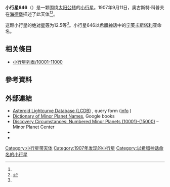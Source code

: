 {{Infobox planet
 | minorplanet     = yes
 | name            = 646 Kastalia
 | background      = #D6D6D6
 | image = 
 | image_size      = 
 | caption         =
 | discovery_ref   =  <ref name="MPC-object" />
 | discoverer      = [[奧古斯特·科普夫|奧古斯特·科普夫]]
 | discovery_site  = [[海德堡|海德堡]]
 | discovered      = 1907年9月11日
 | mpc_name        = 646 Kastalia
 | alt_names       = 646 Kastalia
 | pronounced      = 
 | named_after     = <ref name="MPC-object" />
 | mp_category     = [[主帶小行星|主帶小行星]] <ref name="MPC-object" /><ref name="jpldata" />
 | orbit_ref       = <ref name="a">[http://ssd.jpl.nasa.gov/sbdb.cgi?sstr=646 646] {{Wayback|url=http://ssd.jpl.nasa.gov/sbdb.cgi?sstr=646 |date=20110909190148 }}，小行星數據庫瀏覽器（JPL Small-Body Database Browser）－[[美国国家航空航天局|美国国家航空航天局]]喷气推进实验室</ref>
 | epoch           = 2019-04-27.0（[[儒略日|JD]] 2458600.5）
 | uncertainty     = 0
 | observation_arc = 
 | aphelion = {{convert|2.820|AU|km|3|abbr=on|lk=out}}
 | perihelion      = {{convert|1.8284615|AU|km|3|abbr=on}}
 | semimajor       = 2.3244226
 | eccentricity    = 0.2133696
 | period          = 3.54[[儒略年|yr]]
 | mean_anomaly    = 184.45519[[度|°]]
 | mean_motion     = {{Deg2DMS|0.27811940|sup=ms}} / day
 | inclination     = 6.90249
 | asc_node        = 302.80735°
 | arg_peri        = 38.11088
 | mean_diameter   = 
 | rotation        = 
 | albedo          =
 | spectral_type   =
 | abs_magnitude   = 12.5<ref name="jpldata" />
}}
'''小行星646'''（{{lang-en|646 Kastalia}}）是一颗围绕[[太阳|太阳]][[公转|公转]]的[[小行星|小行星]]。1907年9月11日，奧古斯特·科普夫在[[海德堡|海德堡]]描述了此天体<ref name="a" /><ref>{{cite news|title=小行星列表|url=http://cfa-www.harvard.edu/iau/lists/NumberedMPs.txt|accessdate=2018-10-19|newspaper=哈佛大学|archive-date=2008-05-17|archive-url=https://web.archive.org/web/20080517010638/http://cfa-www.harvard.edu/iau/lists/NumberedMPs.txt|dead-url=no}}</ref>。

这颗小行星的[[绝对星等|绝对星等]]为12.5等<ref name="a" />。小行星646以[[希腊神话|希腊神话]]中的[[宁芙|宁芙]][[卡斯塔利亚|卡斯塔利亚]]命名。

== 相关條目 ==
*[[小行星列表/10001-11000|小行星列表/10001-11000]]

== 參考資料 ==
{{reflist|refs=

<ref name="jpldata">{{cite web
 |type         = 2018-01-26 last obs.
 |title        = JPL Small-Body Database Browser:646 Kastalia-646 Kastalia
 |url          = https://ssd.jpl.nasa.gov/sbdb.cgi?sstr=646
 |publisher    = [[Jet_Propulsion_Laboratory|Jet Propulsion Laboratory]]
 |accessdate   = 28 March 2018
 |archive-date = 2020-08-03
 |archive-url  = https://web.archive.org/web/20200803083549/https://ssd.jpl.nasa.gov/sbdb.cgi?sstr=646
 |dead-url     = no
}}</ref>

<ref name="MPC-object">{{cite web
  |title      = 646 Kastalia
  |work      = Minor Planet Center
  |url      = https://www.minorplanetcenter.net/db_search/show_object?object_id=646
  |accessdate      = 28 March 2018
  |archive-date      = 2016-03-04
  |archive-url      = https://web.archive.org/web/20160304103408/http://minorplanetcenter.net/db_search/show_object?object_id=646
  |dead-url      = no
  }}</ref>

}}

==  外部連結 ==
* [http://www.minorplanet.info/PHP/lcdbsummaryquery.php Asteroid Lightcurve Database (LCDB)] {{Wayback|url=http://www.minorplanet.info/PHP/lcdbsummaryquery.php |date=20171210173955 }}, query form ([http://www.minorplanet.info/lightcurvedatabase.html info] {{Wayback|url=http://www.minorplanet.info/lightcurvedatabase.html |date=20171216050541 }})
* [https://books.google.com/books?id=aeAg1X7afOoC&pg Dictionary of Minor Planet Names], Google books
* [http://www.minorplanetcenter.net/iau/lists/NumberedMPs010001.html Discovery Circumstances: Numbered Minor Planets (10001)-(15000)] {{Wayback|url=http://www.minorplanetcenter.net/iau/lists/NumberedMPs010001.html |date=20180612162317 }} – Minor Planet Center
* {{AstDys|646}}
* {{JPL small body}}

{{Minor Planet Number|[[小行星645|小行星645]]|[[小行星647|小行星647]]}}
{{小天体}}

[[Category:小行星带天体|Category:小行星带天体]]
[[Category:1907年发现的小行星|Category:1907年发现的小行星]]
[[Category:以希腊神话命名的小行星|Category:以希腊神话命名的小行星]]